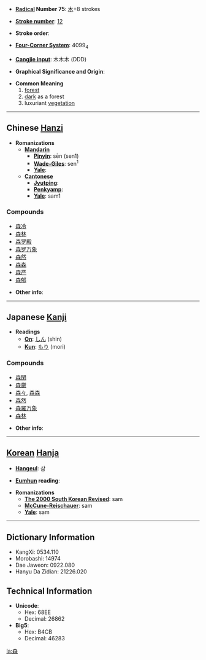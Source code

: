 * '''[[Wiktionary:Chinese radical index| Radical]] Number 75''': [[Wiktionary:Chinese radical index 木|木]]+8 strokes

* '''[[Wiktionary:Chinese total strokes index|Stroke number]]''': [[Wiktionary:Chinese total strokes index 12|12]]

* '''Stroke order''': 

* '''[[Wiktionary:Chinese four corner index|Four-Corner System]]''': 4099<sub>4</sub>

* '''[[Wiktionary:Chinese Cangjie index|Cangjie input]]''': 木木木 (DDD)

* '''Graphical Significance and Origin''': 

* '''Common Meaning'''
*# [[forest]]
*# [[dark]] as a forest
*# luxuriant [[vegetation]]

----

== Chinese [[Hanzi]] ==

* '''Romanizations'''
** '''[[Mandarin]]'''
*** '''[[Pinyin]]''': sēn (sen1)
*** '''[[Wade-Giles]]''': sen<sup>1</sup>
*** '''[[Yale]]''': 
** '''[[Cantonese]]'''
*** '''[[Jyutping]]''':
*** '''[[Penkyamp]]''': 
*** '''[[Yale]]''': sam1

===Compounds===
*[[森冷]]
*[[森林]]
*[[森罗殿]]
*[[森罗万象]]
*[[森然]]
*[[森森]]
*[[森严]]
*[[森郁]]

* '''Other info''': 

----

== Japanese [[Kanji]] ==

* '''Readings'''
** '''[[On]]''': [[しん]] (shin)
** '''[[Kun]]''': [[もり]] (mori)

===Compounds===
*[[森閑]]
*[[森厳]]
*[[森々]], [[森森]]
*[[森然]]
*[[森羅万象]]
*[[森林]]

* '''Other info''':  

----

== [[Korean]] [[Hanja]] ==

* '''[[Hangeul]]''': 삼

* '''[[Eumhun]] reading''': 

* '''Romanizations'''
** '''[[The 2000 South Korean Revised Romanization|The 2000 South Korean Revised]]''': sam
** '''[[McCune-Reischauer]]''': sam
** '''[[Yale]]''': sam

----

== Dictionary Information ==

* KangXi: 0534.110
* Morobashi: 14974
* Dae Jaweon: 0922.080
* Hanyu Da Zidian: 21226.020

== Technical Information ==

* '''Unicode''':
** Hex: 68EE
** Decimal: 26862
* '''Big5''':
** Hex: B4CB
** Decimal: 46283

[[la:森]]